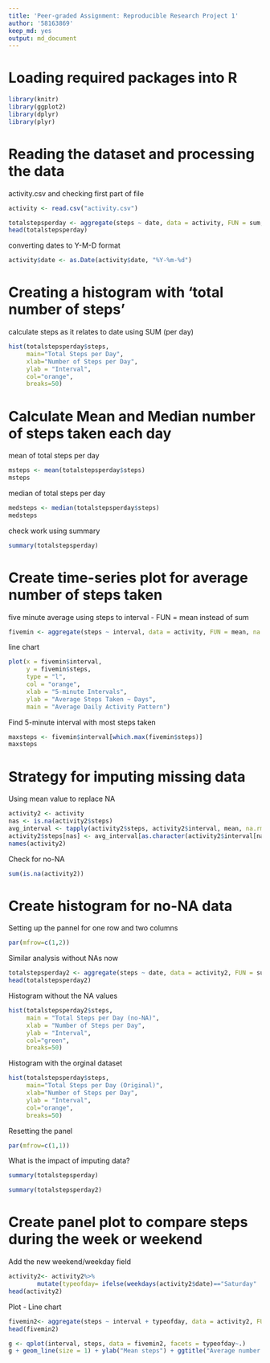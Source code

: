 ```yaml
---
title: 'Peer-graded Assignment: Reproducible Research Project 1'
author: '58163869'
keep_md: yes
output: md_document
---
```


# Loading required packages into R
```r
library(knitr)
library(ggplot2)
library(dplyr)
library(plyr)
```

# Reading the dataset and processing the data
activity.csv and checking first part of file
```r
activity <- read.csv("activity.csv")

totalstepsperday <- aggregate(steps ~ date, data = activity, FUN = sum, na.rm = TRUE)
head(totalstepsperday)
```

converting dates to Y-M-D format
```r
activity$date <- as.Date(activity$date, "%Y-%m-%d")
```

# Creating a histogram with 'total number of steps'
calculate steps as it relates to date using SUM (per day)
```r
hist(totalstepsperday$steps, 
     main="Total Steps per Day", 
     xlab="Number of Steps per Day", 
     ylab = "Interval",
     col="orange",
     breaks=50)
```

# Calculate Mean and Median number of steps taken each day
mean of total steps per day
```r
msteps <- mean(totalstepsperday$steps)
msteps
```

median of total steps per day
```r
medsteps <- median(totalstepsperday$steps)
medsteps
```

check work using summary
```r
summary(totalstepsperday)
```

# Create time-series plot for average number of steps taken
five minute average using steps to interval - FUN = mean instead of sum
```r
fivemin <- aggregate(steps ~ interval, data = activity, FUN = mean, na.rm = TRUE)
```

line chart
```r
plot(x = fivemin$interval, 
     y = fivemin$steps, 
     type = "l", 
     col = "orange",
     xlab = "5-minute Intervals",
     ylab = "Average Steps Taken ~ Days",
     main = "Average Daily Activity Pattern")
```
Find 5-minute interval with most steps taken
```r
maxsteps <- fivemin$interval[which.max(fivemin$steps)]
maxsteps
```
# Strategy for imputing missing data
Using mean value to replace NA
```r
activity2 <- activity
nas <- is.na(activity2$steps)
avg_interval <- tapply(activity2$steps, activity2$interval, mean, na.rm=TRUE, simplify = TRUE)
activity2$steps[nas] <- avg_interval[as.character(activity2$interval[nas])]
names(activity2)
```

Check for no-NA
```r
sum(is.na(activity2))
```


# Create histogram for no-NA data
Setting up the pannel for one row and two columns
```r
par(mfrow=c(1,2))
```

Similar analysis without NAs now
```r
totalstepsperday2 <- aggregate(steps ~ date, data = activity2, FUN = sum, na.rm = TRUE)
head(totalstepsperday2)
```

Histogram without the NA values
```r
hist(totalstepsperday2$steps, 
     main = "Total Steps per Day (no-NA)", 
     xlab = "Number of Steps per Day", 
     ylab = "Interval",
     col="green",
     breaks=50)
```

Histogram with the orginal dataset
```r
hist(totalstepsperday$steps, 
     main="Total Steps per Day (Original)", 
     xlab="Number of Steps per Day", 
     ylab = "Interval",
     col="orange",
     breaks=50)
```

Resetting the panel
```r
par(mfrow=c(1,1))
```

What is the impact of imputing data?
```r
summary(totalstepsperday)

summary(totalstepsperday2)
```

# Create panel plot to compare steps during the week or weekend
Add the new weekend/weekday field
```r
activity2<- activity2%>%
        mutate(typeofday= ifelse(weekdays(activity2$date)=="Saturday" | weekdays(activity2$date)=="Sunday", "Weekend", "Weekday"))
head(activity2)
```
Plot - Line chart
```r
fivemin2<- aggregate(steps ~ interval + typeofday, data = activity2, FUN = mean)
head(fivemin2)

g <- qplot(interval, steps, data = fivemin2, facets = typeofday~.)
g + geom_line(size = 1) + ylab("Mean steps") + ggtitle("Average number of steps taken per daytype")
```
